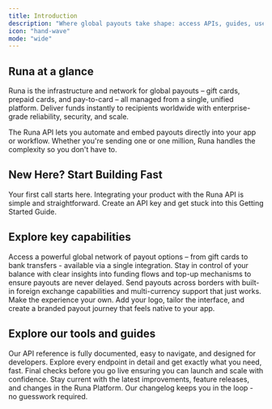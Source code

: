 ```yaml
---
title: Introduction
description: "Where global payouts take shape: access APIs, guides, use cases, and tools to embed instant, flexible payouts - at scale, anywhere"
icon: "hand-wave"
mode: "wide"
---
```


## Runa at a glance

Runa is the infrastructure and network for global payouts – gift cards, prepaid cards, and pay-to-card – all managed from a single, unified platform. Deliver funds instantly to recipients worldwide with enterprise-grade reliability, security, and scale.

The Runa API lets you automate and embed payouts directly into your app or workflow. Whether you're sending one or one million, Runa handles the complexity so you don't have to.

## New Here? Start Building Fast

<Card title="Get started" icon="flag-swallowtail" href="/getting-started" arrow>
  Your first call starts here. Integrating your product with the Runa API is
  simple and straightforward. Create an API key and get stuck into this Getting
  Started Guide.
</Card>

## Explore key capabilities

<CardGroup cols={2}>
  <Card
    title="Product catalog"
    icon="grid"
    href="/features/product-catalog"
    arrow
  >
    Access a powerful global network of payout options – from gift cards to bank
    transfers - available via a single integration.
  </Card>
  <Card title="Balance management" icon="coins" href="/features/balances" arrow>
    Stay in control of your balance with clear insights into funding flows and
    top-up mechanisms to ensure payouts are never delayed.
  </Card>
  <Card
    title="FX and currency support"
    icon="money-bill-transfer"
    href="/features/embedded-fx"
    arrow
  >
    Send payouts across borders with built-in foreign exchange capabilities and
    multi-currency support that just works.
  </Card>
  <Card
    title="Customization"
    icon="gift"
    href="/features/user-redemption-templates"
    arrow
  >
    Make the experience your own. Add your logo, tailor the interface, and
    create a branded payout journey that feels native to your app.
  </Card>
</CardGroup>

## Explore our tools and guides

<CardGroup cols={3}>
  <Card title="Dive into the API" icon="book-open" href="/reference" arrow>
    Our API reference is fully documented, easy to navigate, and designed for
    developers. Explore every endpoint in detail and get exactly what you need,
    fast.
  </Card>
  <Card title="Launch with Confidence" icon="star" href="/best-practices" arrow>
    Final checks before you go live ensuring you can launch and scale with
    confidence.
  </Card>
  <Card
    title="What's new at Runa?"
    icon="clock-rotate-left"
    href="/changelog"
    arrow
  >
    Stay current with the latest improvements, feature releases, and changes in
    the Runa Platform. Our changelog keeps you in the loop - no guesswork
    required.
  </Card>
</CardGroup>
